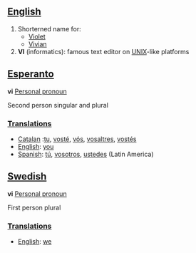 ==[[English]]==
#Shorterned name for:
#*[[Violet]]
#*[[Vivian]]
#'''VI''' (informatics): famous text editor on [[UNIX]]-like platforms

==[[Esperanto]]==

'''vi''' [[Personal pronoun]]

Second person singular and plural

===[[Translation]]s===
*[[Catalan]] :[[tu]], [[vosté]], [[vós]], [[vosaltres]], [[vostés]]
*[[English]]: [[you]]
*[[Spanish]]: [[tú]], [[vosotros]], [[ustedes]] (Latin America)

==[[Swedish]]==

'''vi''' [[Personal pronoun]]

First person plural

===[[Translation]]s===
*[[English]]: [[we]]